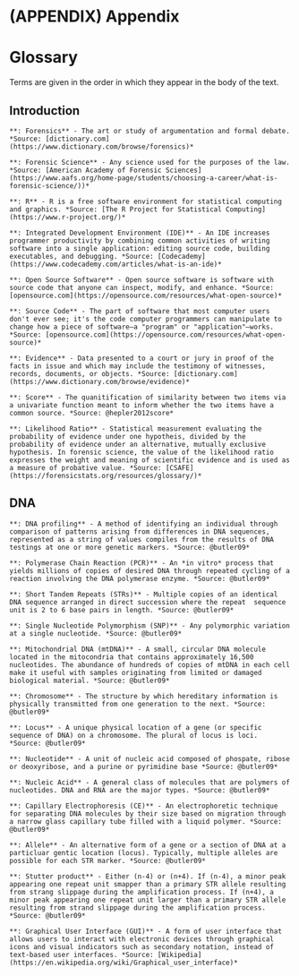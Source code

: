# (APPENDIX) Appendix {-}

# Glossary {#glossary}

Terms are given in the order in which they appear in the body of the text.

## Introduction

```definition
**: Forensics** - The art or study of argumentation and formal debate. *Source: [dictionary.com](https://www.dictionary.com/browse/forensics)*
```


```definition
**: Forensic Science** - Any science used for the purposes of the law. *Source: [American Academy of Forensic Sciences](https://www.aafs.org/home-page/students/choosing-a-career/what-is-forensic-science/))*
```


```definition
**: R** - R is a free software environment for statistical computing and graphics. *Source: [The R Project for Statistical Computing](https://www.r-project.org/)*
```


```definition
**: Integrated Development Environment (IDE)** - An IDE increases programmer productivity by combining common activities of writing software into a single application: editing source code, building executables, and debugging. *Source: [Codecademy](https://www.codecademy.com/articles/what-is-an-ide)*
```


```definition
**: Open Source Software** - Open source software is software with source code that anyone can inspect, modify, and enhance. *Source: [opensource.com](https://opensource.com/resources/what-open-source)*
```


```definition
**: Source Code** - The part of software that most computer users don't ever see; it's the code computer programmers can manipulate to change how a piece of software—a "program" or "application"—works. *Source: [opensource.com](https://opensource.com/resources/what-open-source)*
```


```definition
**: Evidence** - Data presented to a court or jury in proof of the facts in issue and which may include the testimony of witnesses, records, documents, or objects. *Source: [dictionary.com](https://www.dictionary.com/browse/evidence)*
```


```definition
**: Score** - The quanitification of similarity between two items via a univariate function meant to inform whether the two items have a common source. *Source: @hepler2012score*
```


```definition
**: Likelihood Ratio** - Statistical measurement evaluating the probability of evidence under one hypotheis, divided by the probability of evidence under an alternative, mutually exclusive hypothesis. In forensic science, the value of the likelihood ratio expresses the weight and meaning of scientific evidence and is used as a measure of probative value. *Source: [CSAFE](https://forensicstats.org/resources/glossary/)*
```

## DNA

```definition
**: DNA profiling** - A method of identifying an individual through comparison of patterns arising from differences in DNA sequences, represented as a string of values compiles from the results of DNA testings at one or more genetic markers. *Source: @butler09*
```


```definition
**: Polymerase Chain Reaction (PCR)** - An *in vitro* process that yields millions of copies of desired DNA through repeated cycling of a reaction involving the DNA polymerase enzyme. *Source: @butler09*
```


```definition
**: Short Tandem Repeats (STRs)** - Multiple copies of an identical DNA sequence arranged in direct succession where the repeat  sequence unit is 2 to 6 base pairs in length. *Source: @butler09*
```


```definition
**: Single Nucleotide Polymorphism (SNP)** - Any polymorphic variation at a single nucleotide. *Source: @butler09*
```


```definition
**: Mitochondrial DNA (mtDNA)** - A small, circular DNA molecule located in the mitocondria that contains approximately 16,500 nucleotides. The abundance of hundreds of copies of mtDNA in each cell make it useful with samples originating from limited or damaged biological material. *Source: @butler09*
```


```definition
**: Chromosome** - The structure by which hereditary information is physically transmitted from one generation to the next. *Source: @butler09*
```


```definition
**: Locus** - A unique physical location of a gene (or specific sequence of DNA) on a chromosome. The plural of locus is loci. *Source: @butler09*
```


```definition
**: Nucleotide** - A unit of nucleic acid composed of phospate, ribose or deoxyribose, and a purine or pyrimidine base *Source: @butler09*
```


```definition
**: Nucleic Acid** - A general class of molecules that are polymers of nucleotides. DNA and RNA are the major types. *Source: @butler09*
```


```definition
**: Capillary Electrophoresis (CE)** - An electrophoretic technique for separating DNA molecules by their size based on migration through a narrow glass capillary tube filled with a liquid polymer. *Source: @butler09*
```


```definition
**: Allele** - An alternative form of a gene or a section of DNA at a particluar gentic location (locus). Typically, multiple alleles are possible for each STR marker. *Source: @butler09*
```


```definition
**: Stutter product** - Either (n-4) or (n+4). If (n-4), a minor peak appearing one repeat unit smapper than a primary STR allele resulting from strang slippage during the amplification process. If (n+4), a minor peak appearing one repeat unit larger than a primary STR allele resulting from strand slippage during the amplification process. *Source: @butler09*
```


```definition
**: Graphical User Interface (GUI)** - A form of user interface that allows users to interact with electronic devices through graphical icons and visual indicators such as secondary notation, instead of text-based user interfaces. *Source: [Wikipedia](https://en.wikipedia.org/wiki/Graphical_user_interface)*
```

